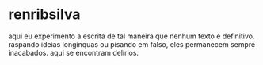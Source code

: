 # renribsilva

aqui eu experimento a escrita de tal maneira que nenhum texto é definitivo.
raspando ideias longínquas ou pisando em falso, eles permanecem sempre inacabados.
aqui se encontram delírios.
